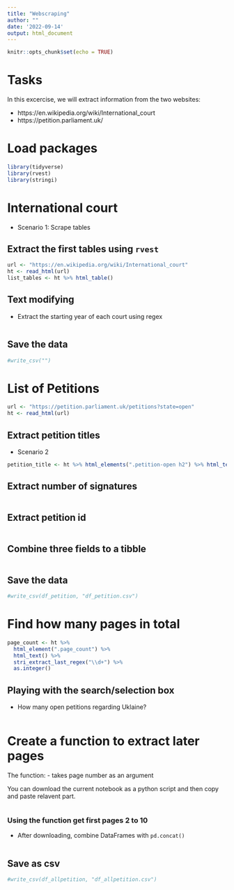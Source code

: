 ```yaml
---
title: "Webscraping"
author: ""
date: '2022-09-14'
output: html_document
---
```


```r
knitr::opts_chunk$set(echo = TRUE)
```

# Tasks

In this excercise, we will extract information from the two websites:

- https://en.wikipedia.org/wiki/International_court
- https://petition.parliament.uk/


# Load packages

```r
library(tidyverse)
library(rvest)
library(stringi)
```


# International court 

- Scenario 1: Scrape tables

## Extract the first tables using `rvest`

```r
url <- "https://en.wikipedia.org/wiki/International_court"
ht <- read_html(url)
list_tables <- ht %>% html_table()

```

## Text modifying

- Extract the starting year of each court using regex

```r

```


## Save the data


```r
#write_csv("")
```

# List of Petitions


```r
url <- "https://petition.parliament.uk/petitions?state=open"
ht <- read_html(url)
```

## Extract petition titles

- Scenario 2

```r
petition_title <- ht %>% html_elements(".petition-open h2") %>% html_text()
```

## Extract number of signatures


```r

```

## Extract petition id


```r

```

## Combine three fields to a tibble


```r

```


## Save the data


```r
#write_csv(df_petition, "df_petition.csv")
```

# Find how many pages in total


```r
page_count <- ht %>% 
  html_element(".page_count") %>% 
  html_text() %>% 
  stri_extract_last_regex("\\d+") %>% 
  as.integer()
```

## Playing with the search/selection box

- How many open petitions regarding Uklaine?


```r

```

# Create a function to extract later pages

The function:
- takes page number as an argument

You can download the current notebook as a python script and then copy and paste relavent part.




```r

```

### Using the function get first pages 2 to 10

- After downloading, combine DataFrames with `pd.concat()`


```r

```

## Save as csv


```r
#write_csv(df_allpetition, "df_allpetition.csv")
```


```r

```
